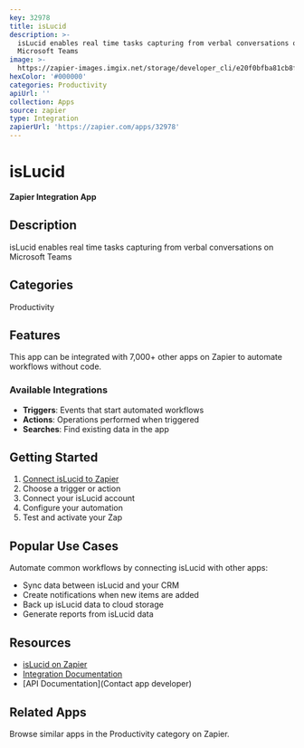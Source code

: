```yaml
---
key: 32978
title: isLucid
description: >-
  isLucid enables real time tasks capturing from verbal conversations on
  Microsoft Teams
image: >-
  https://zapier-images.imgix.net/storage/developer_cli/e20f0bfba81cb8f724fabd5b58fb1f9e.png?auto=format%2Ccompress&ixlib=python-3.0.0&q=50
hexColor: '#000000'
categories: Productivity
apiUrl: ''
collection: Apps
source: zapier
type: Integration
zapierUrl: 'https://zapier.com/apps/32978'
---
```

# isLucid

**Zapier Integration App**

## Description

isLucid enables real time tasks capturing from verbal conversations on Microsoft Teams

## Categories

Productivity

## Features

This app can be integrated with 7,000+ other apps on Zapier to automate workflows without code.

### Available Integrations

- **Triggers**: Events that start automated workflows
- **Actions**: Operations performed when triggered
- **Searches**: Find existing data in the app

## Getting Started

1. [Connect isLucid to Zapier](https://zapier.com/apps/32978)
2. Choose a trigger or action
3. Connect your isLucid account
4. Configure your automation
5. Test and activate your Zap

## Popular Use Cases

Automate common workflows by connecting isLucid with other apps:

- Sync data between isLucid and your CRM
- Create notifications when new items are added
- Back up isLucid data to cloud storage
- Generate reports from isLucid data

## Resources

- [isLucid on Zapier](https://zapier.com/apps/32978)
- [Integration Documentation](https://zapier.com/apps/32978/integrations)
- [API Documentation](Contact app developer)

## Related Apps

Browse similar apps in the Productivity category on Zapier.
